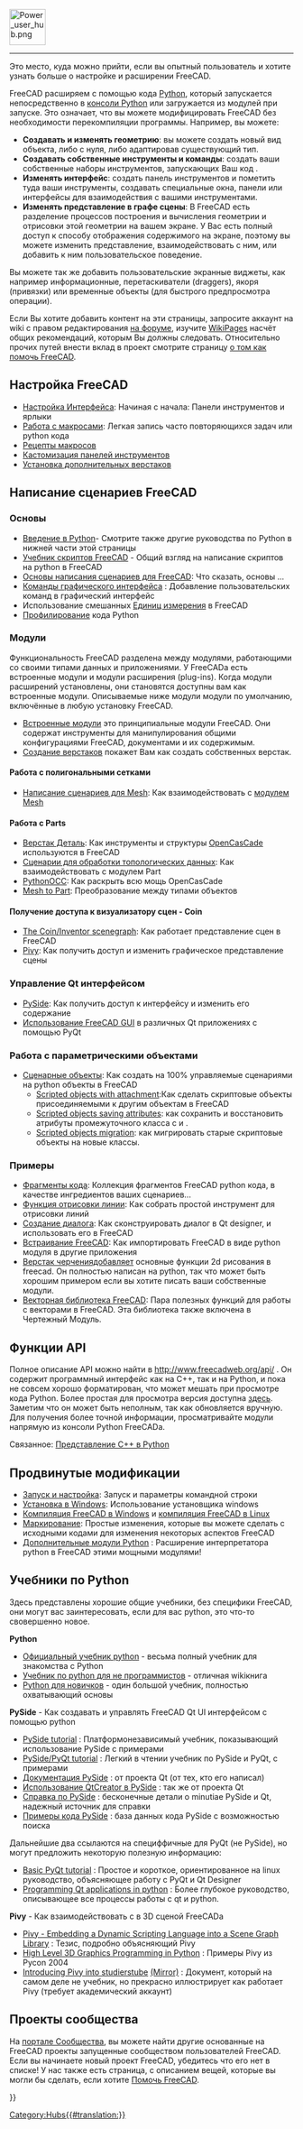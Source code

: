 <languages/>
{{TOCright}}
[[Image:Power_user_hub.png|64px]]
----

Это место, куда можно прийти, если вы опытный пользователь и хотите узнать больше о настройке и расширении FreeCAD.

FreeCAD расширяем с помощью кода [[Python/ru|Python]], который запускается непосредственно в [[Python_console/ru|консоли Python]] или загружается из модулей при запуске. Это означает, что вы можете модифицировать FreeCAD без необходимости перекомпиляции программы. Например, вы можете:
* '''Создавать и изменять геометрию''': вы можете создать новый вид объекта, либо с нуля, либо адаптировав существующий тип.
* '''Создавать собственные инструменты и команды''': создать ваши собственные наборы инструментов, запускающих Ваш код .
* '''Изменять интерфейс''': создать панель инструментов и пометить туда ваши инструменты, создавать специальные окна, панели или интерфейсы для взаимодействия с вашими инструментами.
*'''Изменять представление в графе сцены''': В FreeCAD есть разделение процессов построения и вычисления геометрии и отрисовки этой геометрии на вашем экране. У Вас есть полный доступ к способу отображения содержимого на экране, поэтому вы можете изменить представление, взаимодействовать с ним, или добавить к ним пользовательское поведение.
Вы можете так же добавить пользовательские экранные виджеты, как например информационные, перетаскиватели (draggers), якоря (привязки) или временные объекты (для быстрого предпросмотра операции).

Если Вы хотите добавить контент на эти страницы, запросите аккаунт на wiki с правом редактирования [https://forum.freecadweb.org/viewtopic.php?f=21&t=6830 на форуме], изучите [[WikiPages/ru|WikiPages]] насчёт общих рекомендаций, которым Вы должны следовать. Относительно прочих путей внести вклад в проект смотрите страницу [[Help_FreeCAD/ru|о том как помочь FreeCAD]].

<span id="Customizing_FreeCAD"></span>
== Настройка FreeCAD ==

* [[Interface Customization/ru|Настройка Интерфейса]]: Начиная с начала: Панели инструментов и ярлыки
* [[Macros/ru|Работа с макросами]]: Легкая запись часто повторяющихся задач или python кода
* [[Macros_recipes/ru|Рецепты макросов]]
* [[Customize_Toolbars/ru|Кастомизация панелей инструментов]]
* [[Installing_more_workbenches/ru|Установка дополнительных верстаков]]

<span id="Scripting_in_FreeCAD"></span>
== Написание сценариев FreeCAD ==

<span id="General"></span>
===Основы===

<div class="mw-translate-fuzzy">
* [[Introduction_to_Python/ru|Введение в Python]]- Смотрите также другие руководства по Python в нижней части этой страницы
* [[Python_scripting_tutorial|Учебник скриптов FreeCAD]] - Общий взгляд на написание скриптов на python в  FreeCAD
* [[FreeCAD_Scripting_Basics/ru|Основы написания сценариев для FreeCAD]]: Что сказать, основы ...
* [[Gui_Command/ru|Команды графического интерфейса]] : Добавление пользовательских команд в графический интерфейс
* Использование смешанных [[Units/ru|Единиц измерения]] в FreeCAD
* [[Profiling/ru|Профилирование]] кода Python
</div>

<span id="Modules"></span>
=== Модули ===

Функциональность FreeCAD разделена между модулями, работающими со своими типами данных и приложениями. У FreeCADа есть встроенные модули и модули расширения (plug-ins). Когда модули расширений установлены, они становятся доступны вам как встроенные модули. Описываемые ниже модули модули по умолчанию, включённые в любую установку FreeCAD.

* [[Builtin modules/ru|Встроенные модули]] это принципиальные модули FreeCAD. Они содержат инструменты для манипулирования общими конфигурациями FreeCAD, документами и их содержимым.
* [[Workbench creation/ru|Создание верстаков]] покажет Вам как создать собственных верстак.

<span id="Working_with_Meshes"></span>
====Работа с полигональными сетками====

* [[Mesh Scripting/ru|Написание сценариев для Mesh]]: Как взаимодействовать с [[Mesh_Workbench/ru|модулем Mesh]]

<span id="Working_with_Parts"></span>
====Работа с Parts====

* [[Part_Workbench/ru|Верстак Деталь]]: Как инструменты и структуры [http://en.wikipedia.org/wiki/Open_CASCADE OpenCasCade] используются в FreeCAD 
* [[Topological data scripting/ru|Сценарии для обработки топологических данных]]: Как взаимодействовать с модулем Part
* [[pythonOCC/ru|PythonOCC]]: Как раскрыть всю мощь OpenCasCade
* [[Mesh to Part/ru|Mesh to Part]]: Преобразование между типами объектов

<span id="Accessing_the_Coin_scenegraph"></span>
====Получение доступа к визуализатору сцен - Coin====

* [[Scenegraph/ru|The Coin/Inventor scenegraph]]: Как работает представление сцен в FreeCAD
* [[Pivy/ru|Pivy]]: Как получить доступ и изменить графическое представление сцены

<span id="Controlling_the_Qt_interface"></span>
===Управление Qt интерфейсом===

* [[PySide/ru|PySide]]: Как получить доступ к интерфейсу и изменить его содержание
* [[Embedding FreeCADGui/ru|Использование FreeCAD GUI]] в различных Qt приложениях с помощью PyQt

<span id="Working_with_parametric_objects"></span>
===Работа с параметрическими объектами===

<div class="mw-translate-fuzzy">
* [[Scripted objects/ru|Сценарные объекты]]: Как создать на 100% управляемые сценариями на python объекты в FreeCAD
** [[Scripted objects with attachment/ru|Scripted objects with attachment]]:Как сделать скриптовые объекты присоединяемыми к другим объектам в FreeCAD
** [[Scripted_objects_saving_attributes/ru|Scripted objects saving attributes]]: как сохранить и восстановить атрибуты промежуточного класса с {{incode|__getstate__}} и {{incode|__setstate__}}.
** [[Scripted_objects_migration/ru|Scripted objects migration]]: как мигрировать старые скриптовые объекты на новые классы.
</div>

<span id="Examples"></span>
===Примеры===

* [[Code snippets/ru|Фрагменты кода]]: Коллекция фрагментов FreeCAD python кода, в качестве ингредиентов ваших сценариев...
* [[Line drawing function/ru|Функция отрисовки линии]]: Как собрать простой инструмент для отрисовки линий
* [[Dialog creation/ru|Создание диалога]]: Как сконструировать диалог в Qt designer, и использовать его в FreeCAD
* [[Embedding FreeCAD/ru|Встраивание FreeCAD]]: Как импортировать FreeCAD в виде python модуля в другие приложения
* [[Draft_Workbench/ru|Верстак черчения]]добавляет основные функции 2d рисования в freecad. Он полностью написан на python, так что может быть хорошим примером если вы хотите писать ваши собственные модули.
* [[FreeCAD vector math library/ru|Векторная библиотека FreeCAD]]: Пара полезных функций для работы с векторами в FreeCAD. Эта библиотека также включена в Чертежный Модуль.

<span id="API_Functions"></span>
== Функции API ==

Полное описание API можно найти в http://www.freecadweb.org/api/ . Он содержит программный интерфейс как на C++, так и на Python, и пока не совсем хорошо форматирован, что может мешать при просмотре кода Python. Более простая для просмотра версия доступна [[:Category:API/ru|здесь]].  Заметим что он может быть неполным, так как обновляется вручную. Для получения более точной информации, просматривайте модули напрямую из консоли Python FreeCADа.

Связанное: [[Exposing_C%2B%2B_to_Python/ru|Представление C++ в Python]]

<span id="Advanced_modification"></span>
== Продвинутые модификации ==

* [[Start_up_and_Configuration/ru|Запуск и настройка]]: Запуск и параметры командной строки
* [[Installing_on_Windows/ru|Установка в Windows]]: Использование установщика windows 
* [[Compile_on_Windows/ru|Компиляция FreeCAD в Windows]] и [[Compile_on_Linux/ru|компиляция FreeCAD в Linux]]
* [[Branding/ru|Маркирование]]: Простые изменения, которые вы можете сделать с исходными кодами для изменения некоторых аспектов FreeCAD
* [[Extra_python_modules/ru|Дополнительные модули Python]] : Расширение интерпретатора python в FreeCAD этими мощными модулями!

<span id="Python_tutorials"></span>
== Учебники по Python ==

Здесь представлены хорошие общие учебники, без специфики FreeCAD, они могут вас заинтересовать, если для вас python, это что-то свовершенно новое.

'''Python'''
* [https://docs.python.org/3/tutorial/index.html Официальный учебник python] - весьма полный учебник для знакомства с Python
* [https://en.wikibooks.org/wiki/Non-Programmer%27s_Tutorial_for_Python_3 Учебник по python для не программистов] - отличная wikiкнига
* [http://npt.cc.rsu.ru/user/wanderer/ODP/Python_for_Newbies.htm Python для новичков] - один большой учебник, полностью охватывающий основы

<div class="mw-translate-fuzzy">
'''PySide''' - Как создавать и управлять FreeCAD Qt UI интерфейсом с помощью python
* [http://zetcode.com/gui/pysidetutorial/ PySide tutorial] : Платформонезависимый учебник, показывающий использование PySide с примерами
* [http://www.pythoncentral.io/series/python-pyside-pyqt-tutorial/ PySide/PyQt tutorial] : Легкий в чтении учебник по PySide и PyQt, с примерами
* [http://qt-project.org/wiki/PySideDocumentation Документация PySide] : от проекта Qt (от тех, кто его написал)
* [http://qt-project.org/wiki/QtCreator_and_PySide Использование QtCreator в PySide] : так же от проекта Qt
* [http://srinikom.github.io/pyside-docs/index.html Справка по PySide] : бесконечные детали о minutiae PySide и Qt, надежный источник для справки
* [http://nullege.com/codes/search?cq=PySide Примеры кода PySide] : база данных кода PySide с возможностью поиска
</div>

Дальнейшие два ссылаются на специффичные для PyQt (не PySide), но могут предложить некоторую полезную информацию:
* [http://www.cs.usfca.edu/~afedosov/qttut/ Basic PyQt tutorial] : Простое и короткое, ориентированное на linux руководство, объясняющее работу с PyQt и Qt Designer
* [http://vizzzion.org/?id=pyqt Programming Qt applications in python] : Более глубокое руководство, описывающее все процессы работы с qt и python.

'''Pivy''' - Как взаимодействовать с  в 3D сценой FreeCADа
* [http://citeseerx.ist.psu.edu/viewdoc/download?doi=10.1.1.108.947&rep=rep1&type=pdf Pivy - Embedding a Dynamic Scripting Language into a Scene Graph Library] : Тезис, подробно объясняющий Pivy
* [http://ftp.ntua.gr/mirror/python/pycon/dc2004/papers/47/ High Level 3D Graphics Programming in Python] : Примеры Pivy из Pycon 2004
* [https://www.semanticscholar.org/paper/Integrating-Pivy-into-Studierstube-4.2-Gruber/08c9a89c8326c87f81c2d83428029fbfb6c2ae64 Introducing Pivy into studierstube] [https://www.researchgate.net/publication/228737136_Integrating_Pivy_into_Studierstube_42 (Mirror)] :  Документ, который на самом деле не учебник, но прекрасно иллюстрирует как работает Pivy (требует академический аккаунт)

<span id="Community_projects"></span>
== Проекты сообщества == 

На [[FreeCAD Community Portal|портале Сообщества]], вы можете найти другие основанные на FreeCAD проекты запущенные сообществом пользователей FreeCAD. Если вы начинаете новый проект FreeCAD, убедитесь что его нет в списке! У нас также есть страница, с описанием вещей, которые вы могли бы сделать, если хотите [[Help FreeCAD/ru|Помочь FreeCAD]].


{{Powerdocnavi{{#translation:}}}}
[[Category:Hubs{{#translation:}}]]